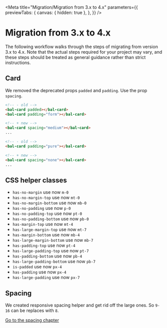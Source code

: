 
<Meta
  title="Migration/Migration from 3.x to 4.x"
  parameters={{
    previewTabs: {
      canvas: { hidden: true },
    },
  }}
/>

# Migration from 3.x to 4.x

The following workflow walks through the steps of migrating from version 3.x to 4.x.
Note that the actual steps required for your project may vary, and these steps should be treated as general guidance rather than strict instructions.

## Card

We removed the deprecated props `padded` and `padding`. Use the prop `spacing`.

```html
<!-- - old -->
<bal-card padded></bal-card>
<bal-card padding="form"></bal-card>

<!-- + new -->
<bal-card spacing="medium"></bal-card>
...
```

```html
<!-- - old -->
<bal-card padding="pure"></bal-card>

<!-- + new -->
<bal-card spacing="none"></bal-card>
...
```

## CSS helper classes

- `has-no-margin` use now `m-0`
- `has-no-margin-top` use now `mt-0`
- `has-no-margin-bottom` use now `mb-0`
- `has-no-padding` use now `p-0`
- `has-no-padding-top` use now `pt-0`
- `has-no-padding-bottom` use now `pb-0`
- `has-margin-top` use now `mt-4`
- `has-large-margin-top` use now `mt-7`
- `has-margin-bottom` use now `mb-4`
- `has-large-margin-bottom` use now `mb-7`
- `has-padding-top` use now `pt-4`
- `has-large-padding-top` use now `pt-7`
- `has-padding-bottom` use now `pb-4`
- `has-large-padding-bottom` use now `pb-7`
- `is-padded` use now `px-4`
- `has-padding` use now `px-4`
- `has-large-padding` use now `px-7`

## Spacing

We created responsive spacing helper and get rid off the large ones.
So `9-16` can be replaces with `8`.

[Go to the spacing chapter](?path=/docs/design-spacing--paddings)

<bal-doc-github link="/stories/migration/03-migration-from-3x-to-4x.stories.mdx"></bal-doc-github>
